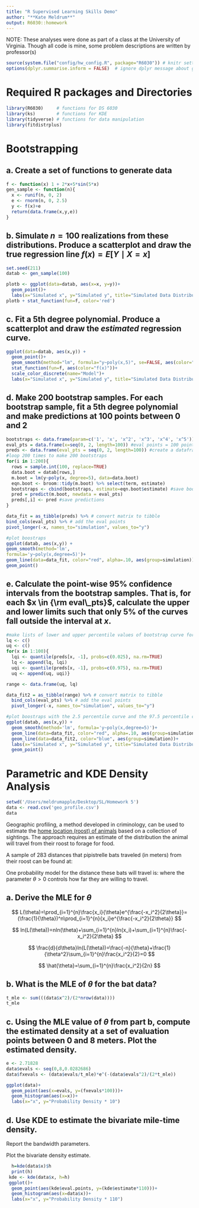 ```yaml
---
title: "R Supervised Learning Skills Demo" 
author: "**Kate Meldrum**"
output: R6030::homework
---
```


NOTE: These analyses were done as part of a class at the University of Virginia. Though all code is mine, some problem descriptions are written by professor(s)

```r
source(system.file("config/hw_config.R", package="R6030")) # knitr settings
options(dplyr.summarise.inform = FALSE)  # ignore dplyr message about grouping
```

# Required R packages and Directories

::: solution
```r
library(R6030)     # functions for DS 6030
library(ks)        # functions for KDE
library(tidyverse) # functions for data manipulation   
library(fitdistrplus)
```
:::

# Bootstrapping

## a. Create a set of functions to generate data

::: solution
```r
f <- function(x) 1 + 2*x+5*sin(5*x)
gen_sample <- function(n){
  x <- runif(n, 0, 2)
  e <- rnorm(n, 0, 2.5)
  y <- f(x)+e
  return(data.frame(x,y,e))
}
```
:::

## b. Simulate $n=100$ realizations from these distributions. Produce a scatterplot and draw the true regression line $f(x) = E[Y \mid X=x]$

::: solution
```r
set.seed(211)
datab <- gen_sample(100)
```

```r
plotb <- ggplot(data=datab, aes(x=x, y=y))+
  geom_point()+
  labs(x="Simulated x", y="Simulated y", title="Simulated Data Distribution")
plotb + stat_function(fun=f, color='red')
```
:::

## c. Fit a 5th degree polynomial. Produce a scatterplot and draw the *estimated* regression curve.

::: solution
```r
ggplot(data=datab, aes(x,y)) + 
  geom_point()+
  geom_smooth(method="lm", formula="y~poly(x,5)", se=FALSE, aes(color="5th degree polynomial")) + 
  stat_function(fun=f, aes(color="f(x)"))+
  scale_color_discrete(name="Model")+
  labs(x="Simulated x", y="Simulated y", title="Simulated Data Distribution")
```
:::

## d. Make 200 bootstrap samples. For each bootstrap sample, fit a 5th degree polynomial and make predictions at 100 points between 0 and 2

::: solution
```r
bootstraps <- data.frame(param=c('1', 'x', 'x^2', 'x^3', 'x^4', 'x^5'))
eval_pts = data.frame(x=seq(0, 2, length=100)) #eval points = 100 points between 0 and 2
preds <- data.frame(eval_pts = seq(0, 2, length=100)) #create a dataframe to store predicted f(x) of each eval point
#loop 200 times to make 200 bootstraps
for(i in 1:200){ 
  rows = sample.int(100, replace=TRUE) 
  data.boot = datab[rows,] 
  m.boot = lm(y~poly(x, degree=5), data=data.boot) 
  eqn.boot <- broom::tidy(m.boot) %>% select(term, estimate)
  bootstraps <- cbind(bootstraps, estimate=eqn.boot$estimate) #save bootstrap eqns
  pred = predict(m.boot, newdata = eval_pts)
  preds[,i] <- pred #save predictions
}
```

```r
data_fit = as_tibble(preds) %>% # convert matrix to tibble
bind_cols(eval_pts) %>% # add the eval points
pivot_longer(-x, names_to="simulation", values_to="y")
```

```r
#plot boostraps
ggplot(datab, aes(x,y)) +
geom_smooth(method='lm',
formula='y~poly(x,degree=5)')+
geom_line(data=data_fit, color="red", alpha=.10, aes(group=simulation)) +
geom_point()
```
:::

## e. Calculate the point-wise 95% confidence intervals from the bootstrap samples. That is, for each $x \in {\rm eval\_pts}$, calculate the upper and lower limits such that only 5% of the curves fall outside the interval at $x$.

::: solution
```r
#make lists of lower and upper percentile values of bootstrap curve for each value in eval points
lq <- c()
uq <- c()
for(x in 1:100){
  lqi <- quantile(preds[x, -1], probs=c(0.025), na.rm=TRUE)
  lq <- append(lq, lqi)
  uqi <- quantile(preds[x, -1], probs=c(0.975), na.rm=TRUE)
  uq <- append(uq, uqi)}

```

```r
range <- data.frame(uq, lq)
```

```r
data_fit2 = as_tibble(range) %>% # convert matrix to tibble
  bind_cols(eval_pts) %>% # add the eval points
  pivot_longer(-x, names_to="simulation", values_to="y")
```

```r
#plot boostraps with the 2.5 percentile curve and the 97.5 percentile curve
ggplot(datab, aes(x,y)) +
  geom_smooth(method='lm', formula='y~poly(x,degree=5)')+
  geom_line(data=data_fit, color="red", alpha=.10, aes(group=simulation)) +
  geom_line(data=data_fit2, color="blue", aes(group=simulation))+
  labs(x="Simulated x", y="Simulated y", title="Simulated Data Distribution")+
  geom_point()
```
:::

# Parametric and KDE Density Analysis

```r
setwd('/Users/meldrumapple/Desktop/SL/Homework 5')
data <- read.csv('geo_profile.csv')
data
```

Geographic profiling, a method developed in criminology, can be used to estimate the [home location (roost) of animals](https://www.sciencedirect.com/science/article/pii/S0022519305004157) based on a collection of sightings. The approach requires an estimate of the distribution the animal will travel from their roost to forage for food.

A sample of $283$ distances that pipistrelle bats traveled (in meters) from their roost can be found at:

One probability model for the distance these bats will travel is: \begin{align*}
f(x; \theta) = \frac{x}{\theta} \exp \left( - \frac{x^2}{2 \theta} \right)
\end{align*} where the parameter $\theta > 0$ controls how far they are willing to travel.

## a. Derive the MLE for $\theta$

::: solution
$$
L(\theta)=\prod_{i=1}^{n}\frac{x_i}{\theta}e^{\frac{-x_i^2}{2\theta}}=(\frac{1}{\theta})^n\prod_{i=1}^{n}{x_i}e^{\frac{-x_i^2}{2\theta}}
$$

$$
ln(L(\theta))=nln(\theta)+\sum_{i=1}^{n}ln(x_i)+\sum_{i=1}^{n}\frac{-x_i^2}{2\theta}
$$

$$
\frac{d}{d\theta}ln(L(\theta))=\frac{-n}{\theta}+\frac{1}{\theta^2}\sum_{i=1}^{n}\frac{x_i^2}{2}=0
$$

$$
\hat{\theta}=\sum_{i=1}^{n}\frac{x_i^2}{2n}
$$
:::

## b. What is the MLE of $\theta$ for the bat data?

::: solution
```r
t_mle <- sum(((data$x^2)/(2*nrow(data))))
t_mle
```
:::

## c. Using the MLE value of $\theta$ from part b, compute the estimated density at a set of evaluation points between 0 and 8 meters. Plot the estimated density.

::: solution
```r
e <- 2.71828
data$evals <- seq(0,8,0.0282686)
data$fxevals <- (data$evals/t_mle)*e^(-(data$evals^2)/(2*t_mle))
```

```r
ggplot(data)+
  geom_point(aes(x=evals, y=(fxevals*100)))+
  geom_histogram(aes(x=x))+
  labs(x="x", y="Probability Density * 10")
```
:::

## d. Use KDE to estimate the bivariate mile-time density.

Report the bandwidth parameters.

Plot the bivariate density estimate.

::: solution
```r
  h=kde(data$x)$h
  print(h)
 kde <- kde(data$x, h=h)
 ggplot()+
  geom_point(aes(kde$eval.points, y=(kde$estimate*110)))+
  geom_histogram(aes(x=data$x))+
  labs(x="x", y="Probability Density * 110")
```
:::
